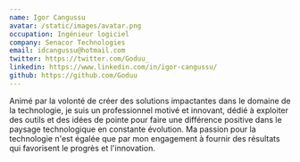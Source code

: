 ```yaml
---
name: Igor Cangussu
avatar: /static/images/avatar.png
occupation: Ingénieur logiciel
company: Senacor Technologies
email: idcangussu@hotmail.com
twitter: https://twitter.com/Goduu_
linkedin: https://www.linkedin.com/in/igor-cangussu/
github: https://github.com/Goduu
---
```


Animé par la volonté de créer des solutions impactantes dans le domaine de la technologie, je suis un professionnel motivé et innovant, dédié à exploiter des outils et des idées de pointe pour faire une différence positive dans le paysage technologique en constante évolution. Ma passion pour la technologie n'est égalée que par mon engagement à fournir des résultats qui favorisent le progrès et l'innovation.
